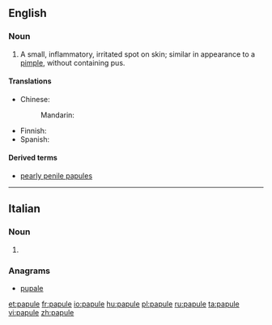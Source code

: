 ==English==

===Noun===
{{en-noun}}

# A small, inflammatory, irritated spot on skin; similar in appearance to a [[pimple]], without containing pus.

====Translations====
{{trans-top|small, inflammatory spot on skin without pus}}
* Chinese:
*: Mandarin: {{t+|cmn|丘疹|tr=qiūzhěn|sc=Hani}}
{{trans-mid}}
* Finnish: {{t|fi|näppylä}}
* Spanish: {{t+|es|pápula|f}}
{{trans-bottom}}

====Derived terms====
* [[pearly penile papules]]

----

==Italian==

===Noun===
{{head|it|plural}} {{g|f}}

# {{plural of|papula|lang=it}}

===Anagrams===
* [[pupale#Italian|pupale]]

[[et:papule]]
[[fr:papule]]
[[io:papule]]
[[hu:papule]]
[[pl:papule]]
[[ru:papule]]
[[ta:papule]]
[[vi:papule]]
[[zh:papule]]